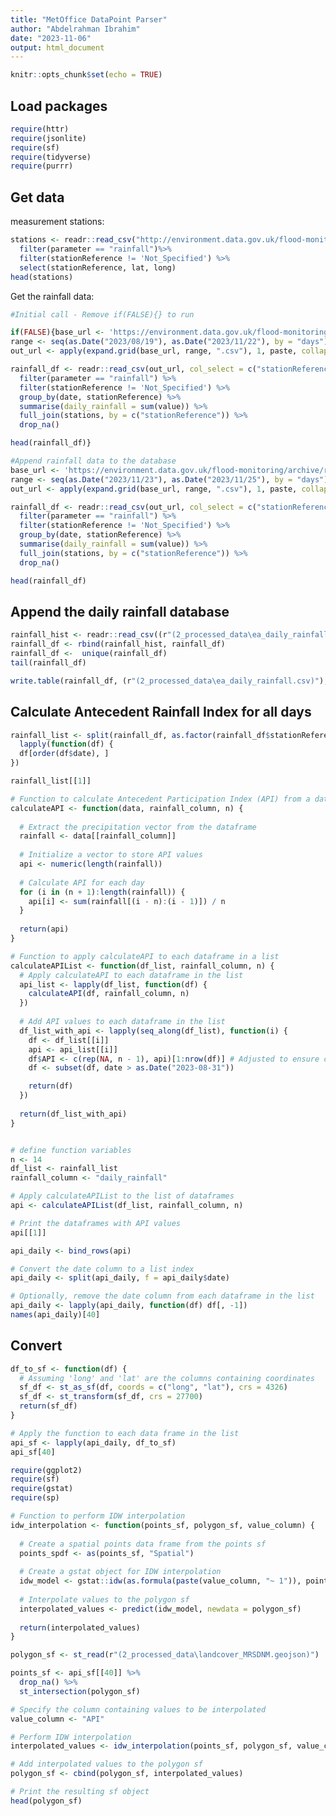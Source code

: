 ```yaml
---
title: "MetOffice DataPoint Parser"
author: "Abdelrahman Ibrahim"
date: "2023-11-06"
output: html_document
---
```


```r
knitr::opts_chunk$set(echo = TRUE)
```

## Load packages 

```r
require(httr)
require(jsonlite)
require(sf)
require(tidyverse)
require(purrr)
```

## Get data

measurement stations: 

```r
stations <- readr::read_csv("http://environment.data.gov.uk/flood-monitoring/id/stations.csv", show_col_types = FALSE) %>% 
  filter(parameter == "rainfall")%>%
  filter(stationReference != 'Not_Specified') %>%
  select(stationReference, lat, long)
head(stations)
```

Get the rainfall data:

```r
#Initial call - Remove if(FALSE){} to run

if(FALSE){base_url <- 'https://environment.data.gov.uk/flood-monitoring/archive/readings-full-'
range <- seq(as.Date("2023/08/19"), as.Date("2023/11/22"), by = "days")
out_url <- apply(expand.grid(base_url, range, ".csv"), 1, paste, collapse = '')

rainfall_df <- readr::read_csv(out_url, col_select = c("stationReference","parameter", "value","date"), col_types = cols(stationReference = col_character(), date = col_date(), value =col_double())) %>%
  filter(parameter == "rainfall") %>%
  filter(stationReference != 'Not_Specified') %>%
  group_by(date, stationReference) %>%
  summarise(daily_rainfall = sum(value)) %>%
  full_join(stations, by = c("stationReference")) %>%
  drop_na()

head(rainfall_df)}

```


```r
#Append rainfall data to the database
base_url <- 'https://environment.data.gov.uk/flood-monitoring/archive/readings-full-'
range <- seq(as.Date("2023/11/23"), as.Date("2023/11/25"), by = "days")
out_url <- apply(expand.grid(base_url, range, ".csv"), 1, paste, collapse = '')

rainfall_df <- readr::read_csv(out_url, col_select = c("stationReference","parameter", "value","date"), col_types = cols(stationReference = col_character(), date = col_date(), value =col_double())) %>%
  filter(parameter == "rainfall") %>%
  filter(stationReference != 'Not_Specified') %>%
  group_by(date, stationReference) %>%
  summarise(daily_rainfall = sum(value)) %>%
  full_join(stations, by = c("stationReference")) %>%
  drop_na()

head(rainfall_df)
```


## Append the daily rainfall database

```r

rainfall_hist <- readr::read_csv((r"(2_processed_data\ea_daily_rainfall.csv)"), col_types = cols(stationReference = col_character(), date = col_date(), value =col_double()))
rainfall_df <- rbind(rainfall_hist, rainfall_df)
rainfall_df <-  unique(rainfall_df)
tail(rainfall_df)

write.table(rainfall_df, (r"(2_processed_data\ea_daily_rainfall.csv)"), sep = ",", row.names = FALSE)

```


## Calculate Antecedent Rainfall Index for all days

```r
rainfall_list <- split(rainfall_df, as.factor(rainfall_df$stationReference)) %>%
  lapply(function(df) {
  df[order(df$date), ]
})

rainfall_list[[1]]
```


``` r
# Function to calculate Antecedent Participation Index (API) from a dataframe
calculateAPI <- function(data, rainfall_column, n) {
  
  # Extract the precipitation vector from the dataframe
  rainfall <- data[[rainfall_column]]
  
  # Initialize a vector to store API values
  api <- numeric(length(rainfall))
  
  # Calculate API for each day
  for (i in (n + 1):length(rainfall)) {
    api[i] <- sum(rainfall[(i - n):(i - 1)]) / n
  }
  
  return(api)
}

# Function to apply calculateAPI to each dataframe in a list
calculateAPIList <- function(df_list, rainfall_column, n) {
  # Apply calculateAPI to each dataframe in the list
  api_list <- lapply(df_list, function(df) {
    calculateAPI(df, rainfall_column, n)
  })
  
  # Add API values to each dataframe in the list
  df_list_with_api <- lapply(seq_along(df_list), function(i) {
    df <- df_list[[i]]
    api <- api_list[[i]]
    df$API <- c(rep(NA, n - 1), api)[1:nrow(df)] # Adjusted to ensure correct alignment 
    df <- subset(df, date > as.Date("2023-08-31"))

    return(df)
  })
  
  return(df_list_with_api)
}


# define function variables
n <- 14
df_list <- rainfall_list
rainfall_column <- "daily_rainfall"

# Apply calculateAPIList to the list of dataframes
api <- calculateAPIList(df_list, rainfall_column, n)

# Print the dataframes with API values
api[[1]]

```
```r
api_daily <- bind_rows(api)

# Convert the date column to a list index
api_daily <- split(api_daily, f = api_daily$date)

# Optionally, remove the date column from each dataframe in the list
api_daily <- lapply(api_daily, function(df) df[, -1])
names(api_daily)[40]
```
## Convert 
```r
df_to_sf <- function(df) {
  # Assuming 'long' and 'lat' are the columns containing coordinates
  sf_df <- st_as_sf(df, coords = c("long", "lat"), crs = 4326)
  sf_df <- st_transform(sf_df, crs = 27700)
  return(sf_df)
}

# Apply the function to each data frame in the list
api_sf <- lapply(api_daily, df_to_sf)
api_sf[40]

```

```r
require(ggplot2)
require(sf)
require(gstat)
require(sp)

# Function to perform IDW interpolation
idw_interpolation <- function(points_sf, polygon_sf, value_column) {
  
  # Create a spatial points data frame from the points sf
  points_spdf <- as(points_sf, "Spatial")
  
  # Create a gstat object for IDW interpolation
  idw_model <- gstat::idw(as.formula(paste(value_column, "~ 1")), points_spdf, polygon_sf)
  
  # Interpolate values to the polygon sf
  interpolated_values <- predict(idw_model, newdata = polygon_sf)
  
  return(interpolated_values)
}

polygon_sf <- st_read(r"(2_processed_data\landcover_MRSDNM.geojson)")

points_sf <- api_sf[[40]] %>%
  drop_na() %>%
  st_intersection(polygon_sf)

# Specify the column containing values to be interpolated
value_column <- "API"

# Perform IDW interpolation
interpolated_values <- idw_interpolation(points_sf, polygon_sf, value_column)

# Add interpolated values to the polygon sf
polygon_sf <- cbind(polygon_sf, interpolated_values)

# Print the resulting sf object
head(polygon_sf)
```

